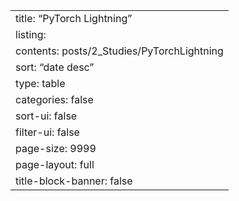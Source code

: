 ---
title: "PyTorch Lightning"
listing:
  contents: posts/2_Studies/PyTorchLightning
  sort: "date desc"
  type: table
  categories: false
  sort-ui: false
  filter-ui: false
  page-size: 9999
page-layout: full
title-block-banner: false
---